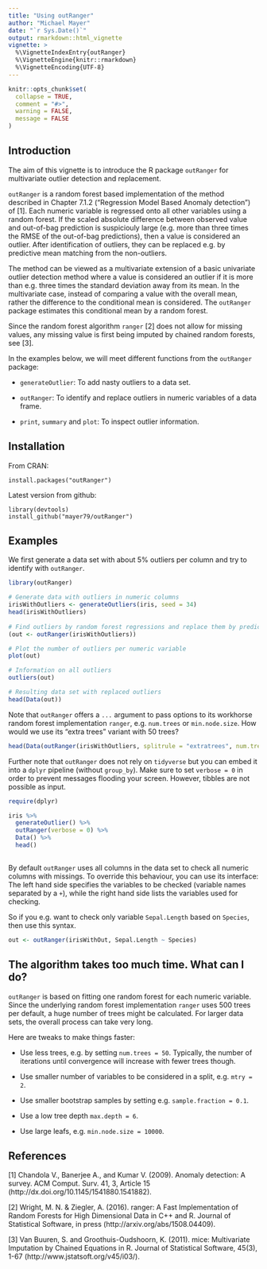 ```yaml
---
title: "Using outRanger"
author: "Michael Mayer"
date: "`r Sys.Date()`"
output: rmarkdown::html_vignette
vignette: >
  %\VignetteIndexEntry{outRanger}
  %\VignetteEngine{knitr::rmarkdown}
  %\VignetteEncoding{UTF-8}
---
```


```r
knitr::opts_chunk$set(
  collapse = TRUE,
  comment = "#>",
  warning = FALSE,
  message = FALSE
)
```

## Introduction

The aim of this vignette is to introduce the R package `outRanger` for multivariate outlier detection and replacement.

`outRanger` is a random forest based implementation of the method described in Chapter 7.1.2 ("Regression Model Based Anomaly detection") of [1]. Each numeric variable is regressed onto all other variables using a random forest. If the scaled absolute difference between observed value and out-of-bag prediction is suspiciouly large (e.g. more than three times the RMSE of the out-of-bag predictions), then a value is considered an outlier. After identification of outliers, they can be replaced e.g. by predictive mean matching from the non-outliers.

The method can be viewed as a multivariate extension of a basic univariate outlier detection method where a value is considered an outlier if it is more than e.g. three times the standard deviation away from its mean. In the multivariate case, instead of comparing a value with the overall mean, rather the difference to the conditional mean is considered. The `outRanger` package estimates this conditional mean by a random forest.

Since the random forest algorithm `ranger` [2] does not allow for missing values, any missing value is first being imputed by chained random forests, see [3]. 

In the examples below, we will meet different functions from the `outRanger` package:

- `generateOutlier`: To add nasty outliers to a data set.

- `outRanger`: To identify and replace outliers in numeric variables of a data frame.

- `print`, `summary` and `plot`: To inspect outlier information.

## Installation

From CRAN:
```
install.packages("outRanger")
```

Latest version from github:
```
library(devtools)
install_github("mayer79/outRanger")
```

## Examples

We first generate a data set with about 5% outliers per column and try to identify with `outRanger`.

``` r
library(outRanger)

# Generate data with outliers in numeric columns
irisWithOutliers <- generateOutliers(iris, seed = 34)
head(irisWithOutliers)
 
# Find outliers by random forest regressions and replace them by predictive mean matching.
(out <- outRanger(irisWithOutliers))

# Plot the number of outliers per numeric variable
plot(out)

# Information on all outliers
outliers(out)

# Resulting data set with replaced outliers
head(Data(out))

```

Note that `outRanger` offers a `...` argument to pass options to its workhorse random forest implementation `ranger`, e.g. `num.trees` or `min.node.size`. How would we use its "extra trees" variant with 50 trees?

``` r
head(Data(outRanger(irisWithOutliers, splitrule = "extratrees", num.trees = 50)))
```

Further note that `outRanger` does not rely on `tidyverse` but you can embed it into a `dplyr` pipeline (without `group_by`). Make sure to set `verbose = 0` in order to prevent messages flooding your screen. However, tibbles are not possible as input.

``` r
require(dplyr)

iris %>% 
  generateOutlier() %>% 
  outRanger(verbose = 0) %>%
  Data() %>% 
  head()
  
```

By default `outRanger` uses all columns in the data set to check all numeric columns with missings. To override this behaviour, you can use its interface: The left hand side specifies the variables to be checked (variable names separated by a `+`), while the right hand side lists the variables used for checking.

So if you e.g. want to check only variable `Sepal.Length` based on `Species`, then use this syntax.
``` r
out <- outRanger(irisWithOut, Sepal.Length ~ Species)

```

## The algorithm takes too much time. What can I do?

`outRanger` is based on fitting one random forest for each numeric variable. Since the underlying random forest implementation `ranger` uses 500 trees per default, a huge number of trees might be calculated. For larger data sets, the overall process can take very long.

Here are tweaks to make things faster:

- Use less trees, e.g. by setting `num.trees = 50`. Typically, the number of iterations until convergence will increase with fewer trees though.

- Use smaller number of variables to be considered in a split, e.g. `mtry = 2`.

- Use smaller bootstrap samples by setting e.g. `sample.fraction = 0.1`.

- Use a low tree depth `max.depth = 6`.

- Use large leafs, e.g. `min.node.size = 10000`.

## References

[1] Chandola V., Banerjee A., and Kumar V. (2009). Anomaly detection: A survey. ACM Comput. Surv. 41, 3, Article 15 (http://dx.doi.org/10.1145/1541880.1541882).

[2]  Wright, M. N. & Ziegler, A. (2016). ranger: A Fast Implementation of Random Forests for High Dimensional Data in C++ and R. Journal of Statistical Software, in press (http://arxiv.org/abs/1508.04409). 

[3]  Van Buuren, S. and Groothuis-Oudshoorn, K. (2011). mice: Multivariate Imputation by Chained Equations in R. Journal of Statistical Software, 45(3), 1-67 (http://www.jstatsoft.org/v45/i03/).
